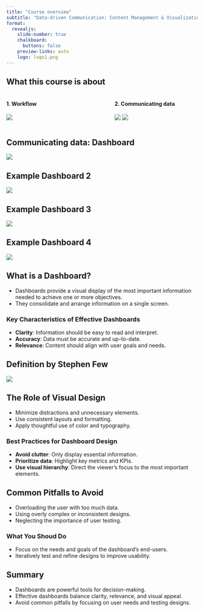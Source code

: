 ```yaml
---
title: "Course overview"
subtitle: "Data-driven Communication: Content Management & Visualization for Marketing & Communication Sciences"
format: 
  revealjs:
    slide-number: true
    chalkboard: 
      buttons: false
    preview-links: auto
    logo: logo1.png
---
```



## What this course is about {.smaller}

::: columns
::: {.column width="45%"}
#### 1. Workflow

![](workflow.png)
:::

::: {.column width="5%"}
:::

::: {.column width="45%"}
#### 2. Communicating data
![](tidyflow.png)
![](dashboard0.png)
:::
:::


## Communicating data: Dashboard

![](dashboard_1.png)


## Example Dashboard 2

![](dashboard_2.png)

## Example Dashboard 3

![](dashboard_3.png)


## Example Dashboard 4

![](dashboard_4.png)


## What is a Dashboard?

- Dashboards provide a visual display of the most important information needed to achieve one or more objectives.
- They consolidate and arrange information on a single screen.

### Key Characteristics of Effective Dashboards

- **Clarity**: Information should be easy to read and interpret.
- **Accuracy**: Data must be accurate and up-to-date.
- **Relevance**: Content should align with user goals and needs.


## Definition by Stephen Few

![](definition.png)

## The Role of Visual Design

- Minimize distractions and unnecessary elements.
- Use consistent layouts and formatting.
- Apply thoughtful use of color and typography.

### Best Practices for Dashboard Design

- **Avoid clutter**: Only display essential information.
- **Prioritize data**: Highlight key metrics and KPIs.
- **Use visual hierarchy**: Direct the viewer's focus to the most important elements.


## Common Pitfalls to Avoid

- Overloading the user with too much data.
- Using overly complex or inconsistent designs.
- Neglecting the importance of user testing.

### What You Shoud Do

- Focus on the needs and goals of the dashboard's end-users.
- Iteratively test and refine designs to improve usability.

## Summary

- Dashboards are powerful tools for decision-making.
- Effective dashboards balance clarity, relevance, and visual appeal.
- Avoid common pitfalls by focusing on user needs and testing designs.
